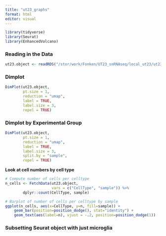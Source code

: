 ```yaml
---
title: "ut23_graphs"
format: html
editor: visual
---
```


```r
library(tidyverse)
library(Seurat)
library(EnhancedVolcano)
```

### Reading in the Data 

```r
ut23.object <- readRDS("/stor/work/Fonken/UT23_snRNAseq/local_ut23/ut23_object.rds")
```

### Dimplot

```r
DimPlot(ut23.object,
        pt.size = 1,
        reduction = "umap",
        label = TRUE,
        label.size = 3, 
        repel = TRUE)
```

### Dimplot by Experimental Group

```r
DimPlot(ut23.object,
        pt.size = 1,
        reduction = "umap",
        label = TRUE,
        label.size = 3, 
        split.by = "sample",
        repel = TRUE)
```

**Look at cell numbers by cell type**

```r
# Compute number of cells per celltype
n_cells <- FetchData(ut23.object, 
                     vars = c("CellType", "sample")) %>%
        dplyr::count(CellType, sample)

# Barplot of number of cells per celltype by sample
ggplot(n_cells, aes(x=CellType, y=n, fill=sample)) +
    geom_bar(position=position_dodge(), stat="identity") +
    geom_text(aes(label=n), vjust = -.2, position=position_dodge(1))
```

### Subsetting Seurat object with just microglia 

```r

```
